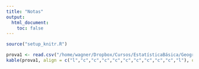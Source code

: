```yaml
---
title: "Notas"
output:
  html_document:
    toc: false
---
```


```r
source("setup_knitr.R")
```


```r
prova1 <- read.csv("/home/wagner/Dropbox/Cursos/EstatísticaBásica/Geografia/Prova1Notas.csv", header = TRUE)
kable(prova1, align = c("l","c","c","c","c","c","c","c","c","c","l"), digits = 2)
```